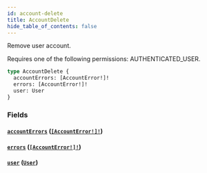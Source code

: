 ```yaml
---
id: account-delete
title: AccountDelete
hide_table_of_contents: false
---
```


Remove user account.

Requires one of the following permissions: AUTHENTICATED_USER.

```graphql
type AccountDelete {
  accountErrors: [AccountError!]!
  errors: [AccountError!]!
  user: User
}
```

### Fields

#### [`accountErrors`](#) ([`[AccountError!]!`](../../../developer/api-reference/objects/account-error))

#### [`errors`](#) ([`[AccountError!]!`](../../../developer/api-reference/objects/account-error))

#### [`user`](#) ([`User`](../../../developer/api-reference/objects/user))
